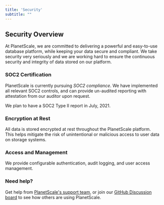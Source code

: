 ```yaml
---
title: 'Security'
subtitle: ""
---
```

## Security Overview
At PlanetScale, we are committed to delivering a powerful and easy-to-use database platform, while keeping your data secure and compliant. We take security very seriously and we are working hard to ensure the continuous security and integrity of data stored on our platform.

### SOC2 Certification
PlanetScale is currently pursuing _SOC2 compliance_. We have implemented all relevant SOC2 controls, and can provide un-audited reporting with attestation from our auditor upon request. 

<InfoBlock type="note">
We plan to have a SOC2 Type II report in July, 2021. 
</InfoBlock>

### Encryption at Rest
All data is stored encrypted at rest throughout the PlanetScale platform. This helps mitigate the risk of unintentional or malicious access to user data on storage systems.

### Access and Management 
We provide configurable authentication, audit logging, and user access management.

### Need help?
Get help from [PlanetScale's support team](https://www.planetscale.com/support), or join our [GitHub Discussion board](https://github.com/planetscale/beta/discussions) to see how others are using PlanetScale.